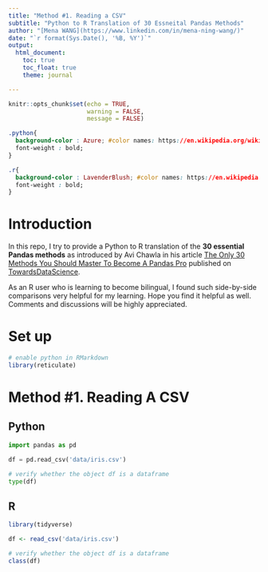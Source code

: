 ```yaml
---
title: "Method #1. Reading a CSV"
subtitle: "Python to R Translation of 30 Essneital Pandas Methods"
author: "[Mena WANG](https://www.linkedin.com/in/mena-ning-wang/)"
date: "`r format(Sys.Date(), '%B, %Y')`"
output: 
  html_document:
    toc: true
    toc_float: true
    theme: journal

---
```


```r
knitr::opts_chunk$set(echo = TRUE,
                      warning = FALSE,
                      message = FALSE)
```


```css

.python{
  background-color : Azure; #color names: https://en.wikipedia.org/wiki/Web_colors
  font-weight : bold;
}

.r{
  background-color : LavenderBlush; #color names: https://en.wikipedia.org/wiki/Web_colors
  font-weight : bold;
}

```

# Introduction

In this repo, I try to provide a Python to R translation of the **30 essential Pandas methods** as introduced by Avi Chawla in his article [The Only 30 Methods You Should Master To Become A Pandas Pro](https://towardsdatascience.com/the-only-30-methods-you-should-master-to-become-a-pandas-pro-749795084bb2) published on [TowardsDataScience](https://towardsdatascience.com/).

As an R user who is learning to become bilingual, I found such side-by-side comparisons very helpful for my learning. Hope you find it helpful as well. Comments and discussions will be highly appreciated. 

# Set up

```r
# enable python in RMarkdown
library(reticulate)

```

# Method #1. Reading A CSV

## Python

```python
import pandas as pd

df = pd.read_csv('data/iris.csv')

# verify whether the object df is a dataframe
type(df)

```

## R

```r

library(tidyverse)

df <- read_csv('data/iris.csv')

# verify whether the object df is a dataframe
class(df)

```


